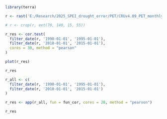 ```{r}
library(terra)
```

```{r}
r <- rast('E:/Research/2025_SPEI_drought_error/PET/CRUv4.09_PET_monthly_050deg_1980-2023.tif')

# r <- crop(r, ext(70, 140, 15, 55))
```

```{r}
r_res <- cor.test(
  filter_date(r, '1990-01-01', '1995-01-01'),
  filter_date(r, '2010-01-01', '2015-01-01'),
  cores = 30, method = "pearson"
)

plot(r_res)

r_res
```

```{r}
r_all <- c(
  filter_date(r, '1990-01-01', '1995-01-01'),
  filter_date(r, '2010-01-01', '2015-01-01')
)

r_res <- app(r_all, fun = fun_cor, cores = 20, method = "pearson")

r_res
```